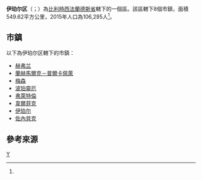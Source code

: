 {{noteTA
|G1=地名
}}
{{not|伊珀尔}}
{{Infobox settlement
| name = 伊珀尔区
| native_name = {{lang|nl|Arrondissement Ieper}}
| type = {{flag|Belgium}}行政區
| image_skyline = 
| image_alt = 
| image_caption = 
| image_map = Arrondissement Ieper Belgium Map.png
| map_alt = 
| map_caption = 伊珀尔区在[[西法蘭德斯省|西法蘭德斯省]]的位置
| latd  = 50|latm  = 51|latNS  = N
| longd = 02|longm = 55|longEW = E
| coor_pinpoint = 
| coordinates_type = region:BE_type:adm3rd
| coordinates_display = inline,title
| coordinates_footnotes = 
| coordinates_region = BE
| subdivision_type = 國家
| subdivision_name = {{flag|Belgium}}
| subdivision_type1 = 地區
| subdivision_name1 = {{BE-REG-FLE}}
| subdivision_type2 = 省份
| subdivision_name2 = {{BE-PROV-WV}}
| parts_type = 市鎮
| parts_style = para
| p1 = 8
| established_title = 
| established_date = 
| unit_pref  = Metric
| area_footnotes = 
| area_total_km2 = 549.62
| elevation_footnotes = 
| elevation_m = 
| population_footnotes = <ref name="population">[http://www.citypopulation.de/php/belgium-westvlaanderen.php Belgium: West-Vlaanderen (Ieper)]. City Population.</ref>
| population_total = 106,295
| population_as_of  = 2015年
| population_density_km2 = 193.40
| timezone1 = [[Central_European_Time|CET]]
| utc_offset1 = +1
| timezone1_DST = [[Central_European_Summer_Time|CEST]]
| utc_offset1_DST = +2
| iso_code = 
| website = 
| footnotes = 
}}

'''伊珀尔区'''（{{lang-nl|Arrondissement Ieper}}；{{lang-fr|Arrondissement d'Ypres}}）為[[比利時|比利時]][[西法蘭德斯省|西法蘭德斯省]]轄下的一個區。該區轄下8個市鎮，面積549.62平方公里，2015年人口為106,295人<ref name="population"/>。

==市鎮==
以下為伊珀尔区轄下的市鎮：
*[[赫弗兰|赫弗兰]]
*[[蘭赫馬爾克－普爾卡佩萊|蘭赫馬爾克－普爾卡佩萊]]
*[[梅森|梅森]]
*[[波珀靈厄|波珀靈厄]]
*[[弗萊特倫|弗萊特倫]]
*[[韋爾菲克|韋爾菲克]]
*[[伊珀尔|伊珀尔]]
*[[佐內貝克|佐內貝克]]

==參考來源==
{{reflist}}

{{西佛蘭德省市區}}
{{Administrative arrondissements of Belgium|state=collapsed}}

[[Category:西法蘭德斯省行政區|Y]]